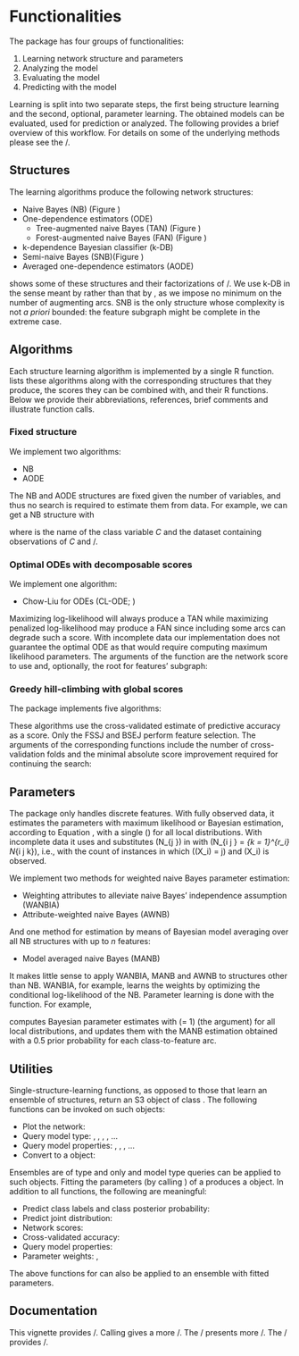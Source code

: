 # Functionalities 
\label{sec:functionalities}
The package has four groups of functionalities: 

1. Learning network structure and parameters
1. Analyzing the model
1. Evaluating the model 
1. Predicting with the model

\noindent Learning is split into two separate steps, the first being structure learning and the second, optional, parameter learning. The obtained models can be evaluated, used for prediction or analyzed. The following provides a brief overview of this workflow. For details on some of the underlying methods please see the \tecvin/. 

## Structures
The learning algorithms produce the following network structures: 

- Naive Bayes (NB) (Figure \ref{fig:nb}) \citep{Minsky1961}
- One-dependence estimators (ODE) 
    - Tree-augmented naive Bayes (TAN) (Figure \ref{fig:tan}) \citep{Friedman1997}
    - Forest-augmented naive Bayes (FAN) (Figure \ref{fig:fan})
- k-dependence Bayesian classifier (k-DB) \citep{Sahami1996,pernkopf10}
- Semi-naive Bayes (SNB)(Figure \ref{fig:semi}) \citep{Pazzani1996}
- Averaged one-dependence estimators (AODE) \citep{Webb2005} 

\rfig{structures} shows some of these structures and their factorizations of \pcx/. We use k-DB in the sense meant by \cite{pernkopf10} rather than that by \cite{Sahami1996}, as we impose no minimum on the number of augmenting arcs. SNB is the only structure whose complexity is not *a priori* bounded: the feature subgraph might be complete in the extreme case. 

\begin{figure}[h]
\begin{subfigure}[b]{0.5\textwidth}
  \includegraphics[width=0.9\textwidth]{pg_0001}
  \caption{$p(c, \mathbf{x}) = p(c)p(x_1 \vert c)p(x_2 \vert c)p(x_3 \vert c)p(x_4 \vert c)$\\$p(x_5 \vert c)p(x_6 \vert c)$}
  \label{fig:nb}
\end{subfigure}
\begin{subfigure}[b]{0.5\textwidth}
  \includegraphics[width=0.9\textwidth]{pg_0002}
  \caption{$p(c, \mathbf{x}) = p(c)p(x_1 \vert c, x_2)p(x_2 \vert c, x_3)p(x_3 \vert c, x_4)p(x_4 \vert c)$\\$p(x_5 \vert c, x_4)p(x_6 \vert c, x_5)$}
  \label{fig:tan}
\end{subfigure}
\begin{subfigure}[b]{0.5\textwidth}
  \includegraphics[width=0.9\textwidth]{pg_0003}
  \caption{$p(c, \mathbf{x}) = p(c)p(x_1 \vert c, x_2)p(x_2 \vert c)p(x_3 \vert c)p(x_4 \vert c)$ \\$p(x_5 \vert c, x_4)p(x_6 \vert c, x_5)$}
  \label{fig:fan}
\end{subfigure}
\begin{subfigure}[b]{0.5\textwidth}
  \includegraphics[width=0.9\textwidth]{pg_0004}
  \caption{$p(c, \mathbf{x}) = p(c)p(x_1 \vert c, x_2)p(x_2 \vert c)p(x_4 \vert c)$ \\ $p(x_5 \vert c, x_4)p(x_6 \vert c, x_4, x_5)$} \label{fig:semi}
\end{subfigure}
\caption{Augmented naive Bayes models produced by the \pkg{bnclassify} package. (a) NB; (b) TAN (c) FAN (d) SNB. k-DB and AODE not shown. The NB assumes that the features are independent given the class. ODE allows each predictor to depend on at most one other predictor: the TAN is a special case with exactly \(n-1\) augmenting arcs (i.e., inter-feature arcs) while a FAN may have less than \(n-1\). The k-DB allows for up to $k$ parent features per feature $X_i$, with NB and ODE as its special cases with $k = 0$ and $k = 1$, respectively. The SNB does not restrict the number of parents but requires that connected feature subgraphs be complete (connected, after removing $C$, subgraphs in (d): $\{X_1, X_2\}$, and $\{X_4,X_5,X_6\}$), also allowing the removal of features (\(X_3\) omitted in (d)). The AODE is not a single structure but an ensemble of $n$ ODE models in which one feature is the parent of all others (a super-parent). }
\label{fig:structures}
\end{figure} 

## Algorithms
Each structure learning algorithm is implemented by a single R function. \rtbl{algorithms} lists these algorithms along with the corresponding structures that they produce, the scores they can be combined with, and their R functions. Below we provide their abbreviations, references, brief comments and illustrate function calls. 

### Fixed structure 
We implement two algorithms: 

- NB 
- AODE 

The NB and AODE structures are fixed given the number of variables, and thus no search is required to estimate them from data. For example, we can get a NB structure with <!-- Conversely, there are no parameters required by the nb and aode function for learning the structure. --> 
\begin{example}
n <- nb('class', dataset = car)
\end{example} 

\noindent where \code{class} is the name of the class variable $C$ and \code{car} the dataset containing observations of $C$ and \X/.

### Optimal ODEs with decomposable scores 
We implement one algorithm:

- Chow-Liu for ODEs  (CL-ODE; \cite{Friedman1997}) 

Maximizing log-likelihood will always produce a TAN while maximizing penalized log-likelihood may produce a FAN since including some arcs can degrade such a score. With incomplete data our implementation does not guarantee the optimal ODE as that would require computing maximum likelihood parameters. The arguments of the \code{tan\_cl()} function are the network score to use and, optionally, the root for features' subgraph: 

```{=latex}
\begin{example} 
n <- tan_cl('class', car, score = 'AIC', root = 'buying') 
\end{example} 
```

### Greedy hill-climbing with global scores

The \pkg{bnclassify} package implements five algorithms:

\begin{itemize}
\itemsep1pt\parskip0pt\parsep0pt
\item
  Hill-climbing tree augmented naive Bayes (HC-TAN)
  \citep{Keogh2002}
\item
  Hill-climbing super-parent tree augmented naive Bayes (HC-SP-TAN)
  \citep{Keogh2002}

\itemsep1pt\parskip0pt\parsep0pt
\item
  Backward sequential elimination and joining (BSEJ)
  \citep{Pazzani1996}
\item
  Forward sequential selection and joining (FSSJ)
  \citep{Pazzani1996}

\item
  Hill-climbing k-dependence Bayesian classifier (k-DB)
\end{itemize} 

These algorithms use the cross-validated estimate of predictive accuracy as a score. Only the FSSJ and BSEJ perform feature selection. The arguments of the corresponding functions include the number of cross-validation folds \code{k} and the minimal absolute score improvement \code{epsilon} required for continuing the search: 

\begin{example} 
fssj <- fssj('class', car, k = 5, epsilon = 0) 
\end{example} 

\input{algorithms}

## Parameters 
\label{sec:params}
The \pkg{bnclassify} package only handles discrete features. With fully observed data, it estimates the parameters with maximum likelihood or Bayesian estimation, according to Equation \ref{eq:disparams}, with a single \(\alpha\) for all local distributions. With incomplete data it uses \emph{available case analysis} and substitutes \(N_{\cdot j \cdot}\) in \req{disparams} with \(N_{i j \cdot} = \sum_{k = 1}^{r_i} N_{i j k}\), i.e., with the count of instances in which \(\mathbf{Pa}(X_i) = j\) and \(X_i\) is observed. 

We implement two methods for weighted naive Bayes parameter estimation: 

- Weighting attributes to alleviate naive Bayes’ independence assumption (WANBIA) \citep{Zaidi2013}
- Attribute-weighted naive Bayes (AWNB)  \citep{Hall2007} 

And one method for estimation by means of Bayesian model averaging over all NB structures with up to $n$ features:

- Model averaged naive Bayes (MANB) \citep{Dash2002}

It makes little sense to apply WANBIA, MANB and AWNB to structures other than NB. WANBIA, for example, learns the weights by optimizing the conditional log-likelihood of the NB. Parameter learning is done with the \code{lp()} function. For example,

```{=latex}
\begin{example}
a <- lp(n, smooth = 1, manb_prior = 0.5) 
\end{example} 
```

\noindent computes Bayesian parameter estimates with \(\alpha = 1\) (the \code{smooth} argument) for all local distributions, and updates them with the MANB estimation obtained with a 0.5 prior probability for each class-to-feature arc.  

## Utilities 
Single-structure-learning functions, as opposed to those that learn an ensemble of structures, return an S3 object of class \code{"bnc\_dag"}. The following functions can be invoked on such objects:

- Plot the network: \code{plot()}
- Query model type: \code{is\_tan()}, \code{is\_ode()}, \code{is\_nb()}, \code{is\_aode()}, ...
- Query model properties: \code{narcs()}, \code{families()}, \code{features()}, ... 
- Convert to a \CRANpkg{gRain} object: \code{as\_grain()} 

Ensembles are of type \code{"bnc\_aode"} and only \code{print()} and model type queries can be applied to such objects. Fitting the parameters (by calling \code{lp()}) of a \code{"bnc\_dag"} produces a \code{"bnc\_bn"} object. In addition to all \code{"bnc\_dag"} functions, the following are meaningful:

- Predict class labels and class posterior probability: \code{predict()}
- Predict joint distribution: \code{compute\_joint()} 
- Network scores: \code{AIC(),BIC(),logLik(),clogLik()} 
- Cross-validated accuracy: \code{cv()}
- Query model properties: \code{nparams()}
- Parameter weights: \code{manb\_arc\_posterior()}, \code{weights()}  

The above functions for \code{"bnc\_bn"} can also be applied to an ensemble with fitted parameters.

## Documentation  
This vignette provides \overvindesc/. Calling \code{?bnclassify} gives a more \pkghelp/. The \invin/ presents more \invindesc/. The \tecvin/ provides \tecvindesc/. 

